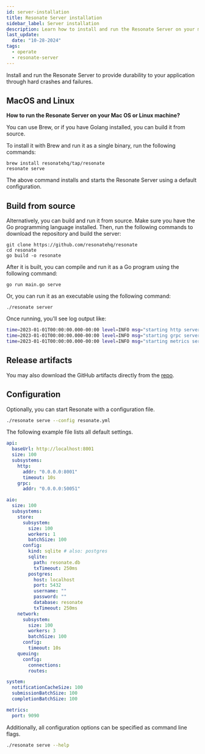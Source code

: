 ```yaml
---
id: server-installation
title: Resonate Server installation
sidebar_label: Server installation
description: Learn how to install and run the Resonate Server on your machine.
last_update:
  date: "10-28-2024"
tags:
  - operate
  - resonate-server
---
```


Install and run the Resonate Server to provide durability to your application through hard crashes and failures.

## MacOS and Linux

**How to run the Resonate Server on your Mac OS or Linux machine?**

You can use Brew, or if you have Golang installed, you can build it from source.

To install it with Brew and run it as a single binary, run the following commands:

```shell
brew install resonatehq/tap/resonate
resonate serve
```

The above command installs and starts the Resonate Server using a default configuration.

## Build from source

Alternatively, you can build and run it from source.
Make sure you have the Go programming language installed.
Then, run the following commands to download the repository and build the server:

```
git clone https://github.com/resonatehq/resonate
cd resonate
go build -o resonate
```

After it is built, you can compile and run it as a Go program using the following command:

```
go run main.go serve
```

Or, you can run it as an executable using the following command:

```
./resonate server
```

Once running, you'll see log output like:

```bash
time=2023-01-01T00:00:00.000-00:00 level=INFO msg="starting http server" addr=0.0.0.0:8001
time=2023-01-01T00:00:00.000-00:00 level=INFO msg="starting grpc server" addr=0.0.0.0:50051
time=2023-01-01T00:00:00.000-00:00 level=INFO msg="starting metrics server" addr=:9090
```

## Release artifacts

You may also download the GitHub artifacts directly from the [repo](https://github.com/resonatehq/resonate/releases).

## Configuration

Optionally, you can start Resonate with a configuration file.

```bash
./resonate serve --config resonate.yml
```

The following example file lists all default settings.

```yaml title="resonate.yml"
api:
  baseUrl: http://localhost:8001
  size: 100
  subsystems:
    http:
      addr: "0.0.0.0:8001"
      timeout: 10s
    grpc:
      addr: "0.0.0.0:50051"

aio:
  size: 100
  subsystems:
    store:
      subsystem:
        size: 100
        workers: 1
        batchSize: 100
      config:
        kind: sqlite # also: postgres
        sqlite:
          path: resonate.db
          txTimeout: 250ms
        postgres:
          host: localhost
          port: 5432
          username: ""
          password: ""
          database: resonate
          txTimeout: 250ms
    network:
      subsystem:
        size: 100
        workers: 3
        batchSize: 100
      config:
        timeout: 10s
    queuing:
      config:
        connections:
        routes:

system:
  notificationCacheSize: 100
  submissionBatchSize: 100
  completionBatchSize: 100

metrics:
  port: 9090
```

Additionally, all configuration options can be specified as command line flags.

```bash
./resonate serve --help
```
